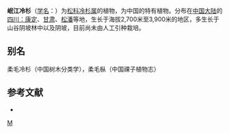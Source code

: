 {{Speciesbox 
| genus = Abies
| species = faxoniana
| status = NE
| status_system = IUCN3.1
| authority = Rehd. et Wils.
}}

'''岷江冷杉'''（[[学名|学名]]：{{lang|la|''Abies faxoniana''}}）为[[松科|松科]][[冷杉属|冷杉属]]的植物，为中国的特有植物。分布在[[中国大陆|中国大陆]]的[[四川：康定|四川：康定]]、[[甘肃|甘肃]]、[[松潘|松潘]]等地，生长于海拔2,700米至3,900米的地区，多生长于山谷阴坡林中以及阴坡，目前尚未由人工引种栽培。

== 别名 ==
柔毛冷杉（中国树木分类学），柔毛枞（中国祼子植物志）

== 参考文献 ==
<div class="references-small">
* {{cite web| url =http://www.bioinfo.cn/db05/KmzwSpecies.php?action=view&id=16820| title =岷江冷杉| work =《中国高等植物数据库全库》| publisher =中国科学院微生物研究所| author =昆明植物研究所| accessdate =2009-02-25| deadurl =yes| archiveurl =https://web.archive.org/web/20160305023051/http://www.bioinfo.cn/db05/KmzwSpecies.php?action=view&id=16820| archivedate =2016-03-05}}
</div>
{{Taxonbar|from=Q11051034}}

[[Category:冷杉属|M]]